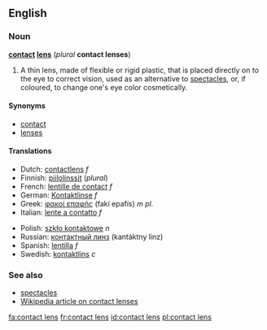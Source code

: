 ==English==
===Noun===
'''[[contact]] [[lens]]''' (''plural'' '''contact lenses''')

# A thin lens, made of flexible or rigid plastic, that is placed directly on to the eye to correct vision, used as an alternative to [[spectacles]], or, if coloured, to change one's eye color cosmetically.

====Synonyms====
*[[contact]]
*[[lens]]es

====Translations====
{{top}}
*Dutch: [[contactlens]] ''f''
*Finnish: [[piilolinssit]] (''plural'')
*French: [[lentille de contact]] ''f''
*German: [[Kontaktlinse]] ''f''
*Greek: [[φακοί επαφής]] (fakí epafís) ''m pl.''
*Italian: [[lente a contatto]] ''f''
{{mid}}
*Polish: [[szkło kontaktowe]] ''n''
*Russian: [[контактный линз]] (kantáktny linz) {{m}}
*Spanish: [[lentilla]] ''f''
*Swedish: [[kontaktlins]] ''c''
{{bottom}}

===See also===
*[[spectacles]]
*[[w:contact lens|Wikipedia article on contact lenses]]

[[fa:contact lens]]
[[fr:contact lens]]
[[id:contact lens]]
[[pl:contact lens]]